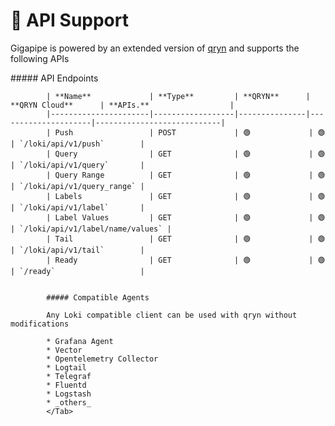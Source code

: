 
# 🔻 API Support

Gigapipe is powered by an extended version of [qryn](https://qryn.dev) and supports the following APIs

<Tabs>
            <Tab label="Loki">
             ##### API Endpoints
            
            | **Name**             | **Type**         | **QRYN**      | **QRYN Cloud**      | **APIs.**                  |   
            |----------------------|------------------|---------------|---------------------|----------------------------|
            | Push                 | POST             | 🟢             | 🟢             | `/loki/api/v1/push`        |
            | Query                | GET              | 🟢             | 🟢             | `/loki/api/v1/query`       |
            | Query Range          | GET              | 🟢             | 🟢             | `/loki/api/v1/query_range` | 
            | Labels               | GET              | 🟢             | 🟢             | `/loki/api/v1/label`       | 
            | Label Values         | GET              | 🟢             | 🟢             | `/loki/api/v1/label/name/values` | 
            | Tail                 | GET              | 🟢             | 🟢             | `/loki/api/v1/tail`        | 
            | Ready                | GET              | 🟢             | 🟢             | `/ready`                   | 
            
            
            ##### Compatible Agents
            
            Any Loki compatible client can be used with qryn without modifications
            
            * Grafana Agent
            * Vector
            * Opentelemetry Collector
            * Logtail
            * Telegraf
            * Fluentd
            * Logstash
            * _others_
            </Tab>
</Tabs>

